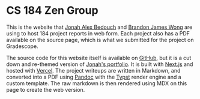 # CS 184 Zen Group

This is the website that [Jonah Alex Bedouch](mailto:bedouch@berkeley.edu)
and [Brandon James Wong](mailto:brandonwong14@berkeley.edu) are using to host
184 project reports in web form. Each project also has a PDF available on the
source page, which is what we submitted for the project on Gradescope.

The source code for this website itself is available on
[GitHub](https://github.com/jonahbedouch/cs184-reports), but it is a
cut down and re-themed version of [Jonah's portfolio](https://bedouch.net).
It is built with [Next.js](https://nextjs.org) and hosted with
[Vercel](https://vercel.com). The project writeups are written in Markdown,
and converted into a PDF using [Pandoc](https://pandoc.org/) with the
[Typst](https://typst.dev) render engine and a custom template. The raw markdown
is then rendered using MDX on this page to create the web version.
